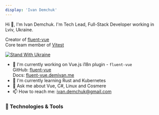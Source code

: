 ```yaml
---
display: 'Ivan Demchuk'
---
```


Hi 👋, I'm Ivan Demchuk. I'm Tech Lead, Full-Stack Developer working in Lviv, Ukraine.

Creator of [fluent-vue](https://github.com/demivan/fluent-vue)  
Core team member of [Vitest](https://github.com/vitest-dev/vitest)

[![Stand With Ukraine](https://raw.githubusercontent.com/vshymanskyy/StandWithUkraine/main/banner2-direct.svg)](https://stand-with-ukraine.pp.ua)

 - 🔭 I'm currently working on Vue.js i18n plugin - `fluent-vue`  
  GitHub: [fluent-vue](https://github.com/fluent-vue/fluent-vue)  
  Docs: [fluent-vue.demivan.me](https://fluent-vue.demivan.me)
 - 🌱 I'm currently learning Rust and Kubernetes
 - 💬 Ask me about Vue, C#, Linux and Cosmere <div class="i-logos-cosmere dark-invert inline-block align-middle text-2xl"></div>
 - 📫 How to reach me: [ivan.demchuk@gmail.com](mailto:ivan.demchuk@gmail.com)

### 🔧 Technologies & Tools

<div class="flex flex-wrap gap-1 mb-4">
  <Badge title="OS" icon="i-simple-icons:linux" subtitle="ArchLinux"></Badge>
  <Badge title="Shell" icon="i-simple-icons:gnubash" subtitle="Fish"></Badge>
  <Badge title="Editor" icon="i-simple-icons:rider" subtitle="JetBrains Rider"></Badge>
  <Badge title="Font" icon="i-simple-icons:jetbrains" subtitle="JetBrains Mono"></Badge>
</div>

<div class="flex flex-wrap gap-1">
  <Badge title="C#" icon="i-simple-icons:csharp"></Badge>
  <Badge title="ASP.NET Core" icon="i-simple-icons:dotnet"></Badge>
  <Badge title="Vue.js" icon="i-simple-icons:vuejs"></Badge>
  <Badge title="TypeScript" icon="i-simple-icons:typescript"></Badge>
  <Badge title="JavaScript" icon="i-simple-icons:javascript"></Badge>
</div>
